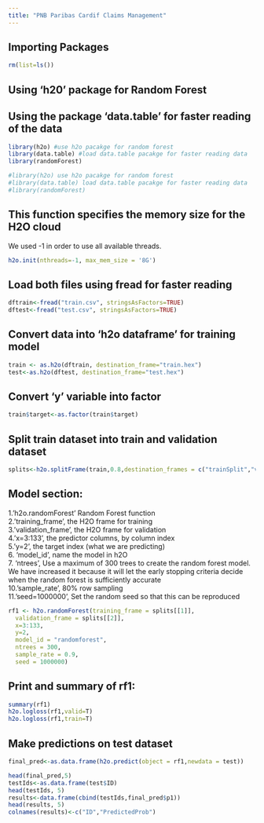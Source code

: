 ---
title: "PNB Paribas Cardif Claims Management"
---

## Importing Packages 

```{r echo = TRUE}
rm(list=ls())
```

## Using 'h20' package for Random Forest 
## Using the package 'data.table' for faster reading of the data

```{r echo=FALSE, include = FALSE, warning=FALSE, message=FALSE}
library(h2o) #use h2o pacakge for random forest
library(data.table) #load data.table pacakge for faster reading data 
library(randomForest)
```

```{r echo=TRUE}
#library(h2o) use h2o pacakge for random forest
#library(data.table) load data.table pacakge for faster reading data 
#library(randomForest)
```

## This function specifies the memory size for the H2O cloud
We used -1 in order to use all available threads. 

```{r echo = TRUE}
h2o.init(nthreads=-1, max_mem_size = '8G')
```

## Load both files using fread for faster reading

```{r echo = TRUE}
dftrain<-fread("train.csv", stringsAsFactors=TRUE)   
dftest<-fread("test.csv", stringsAsFactors=TRUE) 
``` 

## Convert data into 'h2o dataframe' for training model

```{r echo = TRUE, warning=FALSE, message=FALSE,results='hide'}
train <- as.h2o(dftrain, destination_frame="train.hex")
test<-as.h2o(dftest, destination_frame="test.hex")
``` 

## Convert 'y' variable into factor

```{r echo = TRUE}
train$target<-as.factor(train$target)
``` 

## Split train dataset into train and validation dataset

```{r echo = TRUE}
splits<-h2o.splitFrame(train,0.8,destination_frames = c("trainSplit","validSplit"),seed=111111111)
``` 

## Model section:

1.'h2o.randomForest' Random Forest function  
2.'training_frame', the H2O frame for training  
3.'validation_frame', the H2O frame for validation  
4.'x=3:133', the predictor columns, by column index  
5.'y=2', the target index (what we are predicting)  
6. 'model_id', name the model in h2O  
7. 'ntrees', Use a maximum of 300 trees to create the random forest model.    
             We have increased it because it will let the early stopping criteria decide  
             when the random forest is sufficiently accurate    
10.'sample_rate', 80% row sampling  
11.'seed=1000000', Set the random seed so that this can be reproduced  

```{r echo = TRUE, warning=FALSE, message=FALSE,results='hide'}
rf1 <- h2o.randomForest(training_frame = splits[[1]],        
  validation_frame = splits[[2]],      
  x=3:133,                    
  y=2,                        
  model_id = "randomforest",              
  ntrees = 300,   
  sample_rate = 0.9,          
  seed = 1000000) 
``` 

## Print and summary of rf1: 

```{r echo = TRUE}
summary(rf1)
h2o.logloss(rf1,valid=T)        
h2o.logloss(rf1,train=T)
``` 

## Make predictions on test dataset

```{r echo = TRUE,warning=FALSE,message=FALSE, results='hide'}
final_pred<-as.data.frame(h2o.predict(object = rf1,newdata = test)) 
``` 

```{r echo = TRUE,warning=FALSE,message=FALSE} 
head(final_pred,5)
testIds<-as.data.frame(test$ID) 
head(testIds, 5)
results<-data.frame(cbind(testIds,final_pred$p1))
head(results, 5)
colnames(results)<-c("ID","PredictedProb")
``` 
